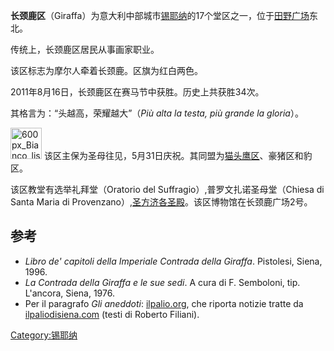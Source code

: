 '''长颈鹿区'''（Giraffa）为意大利中部城市[[锡耶纳|锡耶纳]]的17个堂区之一，位于[[田野广场|田野广场]]东北。

传统上，长颈鹿区居民从事画家职业。

该区标志为摩尔人牵着长颈鹿。区旗为红白两色。

2011年8月16日，长颈鹿区在赛马节中获胜。历史上共获胜34次。

其格言为：“头越高，荣耀越大”（''Più alta la testa, più grande la gloria''）。

[[Image:600px_Bianco_listato_di_Rosso.PNG|50px]]
该区主保为圣母往见，5月31日庆祝。其同盟为[[猫头鹰区|猫头鹰区]]、豪猪区和豹区。

该区教堂有选举礼拜堂（Oratorio del Suffragio）,普罗文扎诺圣母堂（Chiesa di Santa Maria di Provenzano）,[[圣方济各圣殿_(锡耶纳)|圣方济各圣殿]]。该区博物馆在长颈鹿广场2号。
== 参考 ==
<references/>
*''Libro de' capitoli della Imperiale Contrada della Giraffa''. Pistolesi, Siena, 1996.
*''La Contrada della Giraffa e le sue sedi''. A cura di F. Semboloni, tip. L'ancora, Siena, 1976.
*Per il paragrafo ''Gli aneddoti'': [http://www.ilpalio.org/aneddoti_giraffa03.htm ilpalio.org], che riporta notizie tratte da [http://www.ilpaliodisiena.com ilpaliodisiena.com] (testi di Roberto Filiani).

[[Category:锡耶纳|Category:锡耶纳]]
